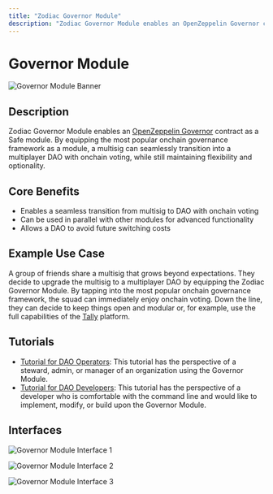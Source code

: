 ---
title: "Zodiac Governor Module"
description: "Zodiac Governor Module enables an OpenZeppelin Governor contract as a Safe module."
---

# Governor Module

![Governor Module Banner](/Banner-oz-governor.jpg)

## Description

Zodiac Governor Module enables an [OpenZeppelin Governor](https://blog.openzeppelin.com/governor-smart-contract/) contract as a Safe module. By equipping the most popular onchain governance framework as a module, a multisig can seamlessly transition into a multiplayer DAO with onchain voting, while still maintaining flexibility and optionality.

## Core Benefits

- Enables a seamless transition from multisig to DAO with onchain voting
- Can be used in parallel with other modules for advanced functionality
- Allows a DAO to avoid future switching costs

## Example Use Case

A group of friends share a multisig that grows beyond expectations. They decide to upgrade the multisig to a multiplayer DAO by equipping the Zodiac Governor Module. By tapping into the most popular onchain governance framework, the squad can immediately enjoy onchain voting. Down the line, they can decide to keep things open and modular or, for example, use the full capabilities of the [Tally](https://www.tally.xyz/) platform.

## Tutorials

- [Tutorial for DAO Operators](/documentation/governor-module/governor-module-tutorial): This tutorial has the perspective of a steward, admin, or manager of an organization using the Governor Module.
- [Tutorial for DAO Developers](https://github.com/gnosisguild/zodiac-module-oz-governor/): This tutorial has the perspective of a developer who is comfortable with the command line and would like to implement, modify, or build upon the Governor Module.

## Interfaces

![Governor Module Interface 1](/Governor02.png)

![Governor Module Interface 2](/Governor03.png)

![Governor Module Interface 3](/Governor04.png)
